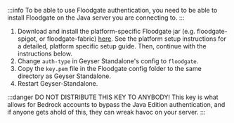 :::info
To be able to use Floodgate authentication, you need to be able to install Floodgate on the Java server you are connecting to.
:::

1. Download and install the platform-specific Floodgate jar (e.g. floodgate-spigot, or floodgate-fabric) [here](https://geysermc.org/download). 
See the platform setup instructions for a detailed, platform specific setup guide. Then, continue with the instructions below.
2. Change `auth-type` in Geyser Standalone's config to `floodgate`.
3. Copy the `key.pem` file in the Floodgate config folder to the same directory as Geyser Standalone. 
4. Restart Geyser-Standalone.

:::danger
DO NOT DISTRIBUTE THIS KEY TO ANYBODY! This key is what allows for Bedrock accounts to bypass the Java Edition authentication, and if anyone gets ahold of this, they can wreak havoc on your server.
:::

